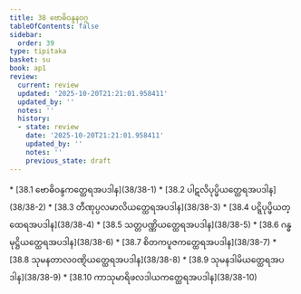 ```yaml
---
title: 38 ဗောဓိဝန္ဒနဝဂ္ဂ
tableOfContents: false
sidebar:
  order: 39
type: tipitaka
basket: su
book: ap1
review:
  current: review
  updated: '2025-10-20T21:21:01.958411'
  updated_by: ''
  notes: ''
  history:
  - state: review
    date: '2025-10-20T21:21:01.958411'
    updated_by: ''
    notes: ''
    previous_state: draft
---
```



<DynamicBreadcrumb />


<ReviewStatus review={frontmatter.review} showDetails={true} />

<HypothesisAnnotation frontmatter={frontmatter} />



<TableOfContents book="ap1" section="38">
* [38.1 ဗောဓိဝန္ဒကတ္ထေရအပဒါန](38/38-1)
* [38.2 ပါဋလိပုပ္ဖိယတ္ထေရအပဒါန](38/38-2)
* [38.3 တီဏုပ္ပလမာလိယတ္ထေရအပဒါန](38/38-3)
* [38.4 ပဋ္ဋိပုပ္ဖိယတ္ထေရအပဒါန](38/38-4)
* [38.5 သတ္တပဏ္ဏိယတ္ထေရအပဒါန](38/38-5)
* [38.6 ဂန္ဓမုဋ္ဌိယတ္ထေရအပဒါန](38/38-6)
* [38.7 စိတကပူဇကတ္ထေရအပဒါန](38/38-7)
* [38.8 သုမနတာလဝဏ္ဋိယတ္ထေရအပဒါန](38/38-8)
* [38.9 သုမနဒါမိယတ္ထေရအပဒါန](38/38-9)
* [38.10 ကာသုမာရိဖလဒါယကတ္ထေရအပဒါန](38/38-10)
</TableOfContents>